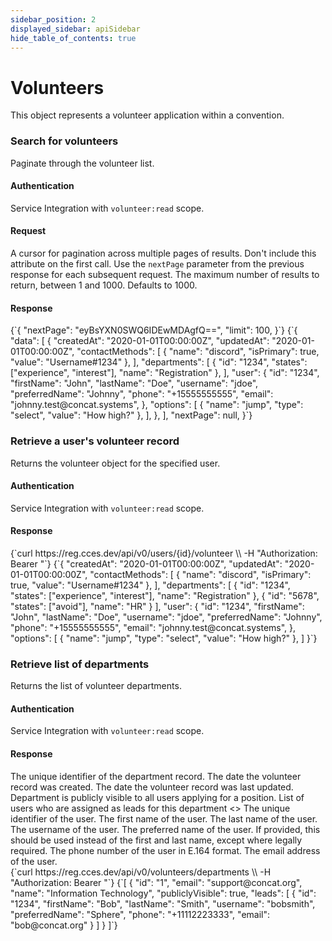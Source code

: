 ```yaml
---
sidebar_position: 2
displayed_sidebar: apiSidebar
hide_table_of_contents: true
---
```



# Volunteers

<splitColumn>
  <div>
    This object represents a volunteer application within a convention. 
  </div>
  <restList>
    <restElement method='POST' path='/api/v0/volunteers/search' anchor='search-for-volunteers' />
    <restElement method='GET' path='/api/v0/users/{id}/volunteer' anchor='retrieve-a-users-volunteer-record' />
    <restElement method='GET' path='/api/v0/volunteers/departments' anchor='retrieve-list-of-departments' />
  </restList>
</splitColumn>

### Search for volunteers
<splitColumn>
  <div>
    <p>Paginate through the volunteer list.</p>
    <h4>Authentication</h4>
    <div>
      <link to="/docs/api/gettingstarted/oauth">Service Integration</link> with <code>volunteer:read</code> scope.
    </div>
    <div style={{ marginBottom: '1.5rem' }} />
    <h4>Request</h4>
    <attribute id="su-nextPage" name="nextPage" type="string" optional>
      A cursor for pagination across multiple pages of results. Don't include this attribute on the first call. Use the <code>nextPage</code> parameter from the previous response for each subsequent request.
    </attribute>
    <attribute id="su-limit" name="limit" type="number" optional>
      The maximum number of results to return, between 1 and 1000. Defaults to 1000.
    </attribute>
    <div style={{ marginBottom: '1.5rem' }} />
    <h4>Response</h4>
    <VolunteerModel />
  </div>
  <div>
    <exampleBox method='GET' header='/api/v0/volunteers/search' headerSubText='cURL'>
            {`{
  "nextPage": "eyBsYXN0SWQ6IDEwMDAgfQ==",
  "limit": 100,
}`}
    </exampleBox>
    <exampleBox header='Response' headerSubText='application/json'>
      {`{
  "data": [
    {
      "createdAt": "2020-01-01T00:00:00Z",
      "updatedAt": "2020-01-01T00:00:00Z",
      "contactMethods": [
        {
          "name": "discord",
          "isPrimary": true,
          "value": "Username#1234"
        },
      ],
      "departments": [
        {
          "id": "1234",
          "states": ["experience", "interest"],
          "name": "Registration"
        },
      ],
      "user": {
        "id": "1234",
        "firstName": "John",
        "lastName": "Doe",
        "username": "jdoe",
        "preferredName": "Johnny",
        "phone": "+15555555555",
        "email": "johnny.test@concat.systems",
      },
      "options": [
        {
          "name": "jump",
          "type": "select",
          "value": "How high?"
        },
      ],
    },
  ],
  "nextPage": null,
}`}
    </exampleBox>
  </div>
</splitColumn>

### Retrieve a user's volunteer record
<splitColumn>
  <div>
    <p>Returns the volunteer object for the specified user.</p>
    <h4>Authentication</h4>
    <div>
      <link to="/docs/api/gettingstarted/oauth">Service Integration</link> with <code>volunteer:read</code> scope.
    </div>
    <div style={{ marginBottom: '1.5rem' }} />
    <h4>Response</h4>
    <VolunteerModel />
  </div>
  <div>
    <exampleBox method='GET' header='/api/v0/users/:id/volunteer' headerSubText='cURL'>
      {`curl https://reg.cces.dev/api/v0/users/{id}/volunteer \\
  -H "Authorization: Bearer <token>"`}
    </exampleBox>
    <exampleBox header='Response' headerSubText='application/json'>
      {`{
  "createdAt": "2020-01-01T00:00:00Z",
  "updatedAt": "2020-01-01T00:00:00Z",
  "contactMethods": [
    {
      "name": "discord",
      "isPrimary": true,
      "value": "Username#1234"
    },
  ],
  "departments": [
    {
      "id": "1234",
      "states": ["experience", "interest"],
      "name": "Registration"
    },
    {
      "id": "5678",
      "states": ["avoid"],
      "name": "HR"
    }
  ],
  "user": {
    "id": "1234",
    "firstName": "John",
    "lastName": "Doe",
    "username": "jdoe",
    "preferredName": "Johnny",
    "phone": "+15555555555",
    "email": "johnny.test@concat.systems",
  },
  "options": [
    {
      "name": "jump",
      "type": "select",
      "value": "How high?"
    },
  ]
}`}
    </exampleBox>
  </div>
</splitColumn>

### Retrieve list of departments
<splitColumn>
  <div>
    <p>Returns the list of volunteer departments.</p>
    <h4>Authentication</h4>
    <div>
      <link to="/docs/api/gettingstarted/oauth">Service Integration</link> with <code>volunteer:read</code> scope.
    </div>
    <div style={{ marginBottom: '1.5rem' }} />
    <h4>Response</h4>
    <attribute id="ruvr-id" name="id" type="string" response>
      The unique identifier of the department record.
    </attribute>
    <attribute id="ruvr-email" name="name" type="string" response>
      The date the volunteer record was created.
    </attribute>
    <attribute id="ruvr-name" name="email" type="email" response>
      The date the volunteer record was last updated.
    </attribute>
    <attribute id="ruvr-publiclyVisible" name="publiclyVisible" type="boolean" response>
      Department is publicly visible to all users applying for a position.
    </attribute>
    <parentAttribute id="ruvr-leads" name="leads" type="Array of User" response>
      <span>List of users who are assigned as leads for this department</span>
      <>
        <attribute id="ruvr-usr-id" name="id" type="string" response>
          The unique identifier of the user.
        </attribute>
        <attribute id="ruvr-usr-firstName" name="firstName" type="string" response>
          The first name of the user.
        </attribute>
        <attribute id="ruvr-usr-lastName" name="lastName" type="string" response>
          The last name of the user.
        </attribute>
        <attribute id="ruvr-usr-username" name="username" type="string" response>
          The username of the user.
        </attribute>
        <attribute id="ruvr-usr-preferredName" name="preferredName" type="string" optional response>
          The preferred name of the user. If provided, this should be used instead of the first and last name, except where legally required.
        </attribute>
        <attribute id="ruvr-usr-phone" name="phone" type="string" response>
          The phone number of the user in E.164 format.
        </attribute>
        <attribute id="ruvr-usr-email" name="email" type="string" response>
          The email address of the user.
        </attribute>
      </>
    </parentAttribute>
  </div>
  <div>
    <exampleBox method='GET' header='/api/v0/volunteers/departments' headerSubText='cURL'>
      {`curl https://reg.cces.dev/api/v0/volunteers/departments \\
  -H "Authorization: Bearer <token>"`}
    </exampleBox>
    <exampleBox header='Response' headerSubText='application/json'>
      {`[
  {
    "id": "1",
    "email": "support@concat.org",
    "name": "Information Technology",
    "publiclyVisible": true,
    "leads": [
      {
        "id": "1234",
        "firstName": "Bob",
        "lastName": "Smith",
        "username": "bobsmith",
        "preferredName": "Sphere",
        "phone": "+11112223333",
        "email": "bob@concat.org"
      }
    ]
  }
]`}
    </exampleBox>
  </div>
</splitColumn>
